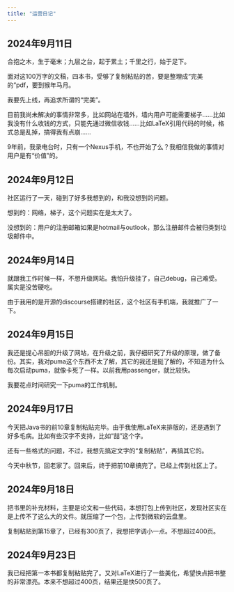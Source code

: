 ```yaml
---
title: "运营日记"
---
```


::: callout-note
## 2024年9月11日

合抱之木，生于毫末；九层之台，起于累土；千里之行，始于足下。

面对这100万字的文稿，四本书，受够了复制粘贴的苦，要是整理成“完美的”pdf，要到猴年马月。

我要先上线，再追求所谓的“完美”。

目前我尚未解决的事情非常多，比如网站在墙外，墙内用户可能需要梯子……比如我没有什么收钱的方式，只能先通过微信收钱……比如LaTeX引用代码的时候，格式总是乱掉，搞得我有点崩……

9年前，我录电台时，只有一个Nexus手机，不也开始了么？我相信我做的事情对用户是有“价值”的。
:::

::: callout-note
## 2024年9月12日

社区运行了一天，碰到了好多我想到的，和我没想到的问题。

想到的：网络，梯子，这个问题实在是太大了。

没想到的：用户的注册邮箱如果是hotmail与outlook，那么注册邮件会被归类到垃圾邮件中。
:::

::: callout-note
## 2024年9月14日

就跟我工作时候一样，不想升级网站。我怕升级挂了，自己debug，自己难受。属实是没苦硬吃。

由于我用的是开源的discourse搭建的社区，这个社区有手机端，我就推广了一下。
:::

::: callout-note
## 2024年9月15日

我还是提心吊胆的升级了网站，在升级之前，我仔细研究了升级的原理，做了备份。其实，我对puma这个东西不太了解，其它的我还是挺了解的，不知道为什么每次启动puma，就像卡死了一样。以前我用passenger，就比较快。

我要花点时间研究一下puma的工作机制。
:::

::: callout-note
## 2024年9月17日

今天把Java书的前10章复制粘贴完毕。由于我使用LaTeX来排版的，还是遇到了好多毛病。比如有些汉字不支持，比如“喆”这个字。

还有一些格式的问题，不过，我想先搞定文字的“复制粘贴”，再搞其它的。

今天中秋节，回老家了。回来后，终于把前10章搞完了。已经上传到社区上了。
:::

::: callout-note
## 2024年9月18日

把书里的补充材料，主要是论文和一些代码，本想打包上传到社区，发现社区实在是上传不了这么大的文件。就压缩了一个包，上传到微软的云盘里。

复制粘贴到第15章了，已经有300页了，我想把字调小一点。不想超过400页。
:::

::: callout-note
## 2024年9月23日

我已经把第一本书都复制粘贴完了。又对LaTeX进行了一些美化，希望快点把书整的非常漂亮。本来不想超过400页，结果还是快500页了。

:::
